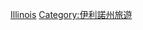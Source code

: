 {{Commons category|Visitor attractions in Illinois}}

[[Category:美國各州旅遊景點|Illinois]]
[[Category:伊利諾州旅遊|Category:伊利諾州旅遊]]